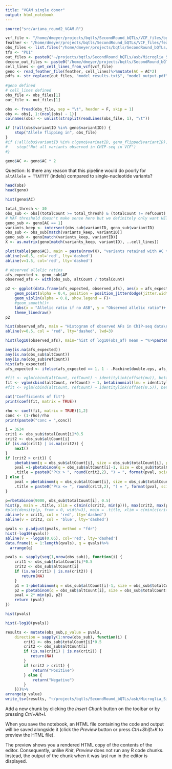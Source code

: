 ```yaml
---
title: "VGAM single donor"
output: html_notebook
---
```


```r
source("src/ariana_round2_VGAM.R")
```

```r
vcf_file <- "/home/dmeyer/projects/bqtls/SecondRound_bQTLs/VCF_files/bgzipped_vcfs/microglia_SingleDonor.vcf.gz"
feather <- "/home/dmeyer/projects/bqtls/SecondRound_bQTLs/VCF_files/feathers/microglia_SingleDonor.feather"
obs_files <- list.files("/home/dmeyer/projects/bqtls/SecondRound_bQTLs/Microglia_Single_Donor_PU1/", "*allelic_out.txt$", full.names = TRUE)
tfs <- "PU1"
out_files <- paste0("~/projects/bqtls/SecondRound_bQTLs/asb/Microglia_Single_Donor_", tfs, ".model_results.txt")
deconv_out_files <- paste0("/home/dmeyer/projects/bqtls/SecondRound_bQTLs/deconvolve_data/Microglia_Single_Donor_", tfs, ".deconvolution.txt")
cell_lines <- get_cell_lines_from_vcf(vcf_file)
geno <- read_feather_file(feather, cell_lines)%>%mutate(AC = AC*2)
pdfs <- str_replace(out_files, "model_results.txt$", "model_output.pdf")
    
#geno defined
# cell_lines defined
obs_file <- obs_files[1]
out_file <- out_files[1]

obs <- fread(obs_file, sep = "\t", header = F, skip = 1) 
obs <- obs[, 1:(ncol(obs) - 1)]
colnames(obs) <- unlist(strsplit(readLines(obs_file, 1), "\t"))

if (!all(obs$variantID %in% geno$variantID)) {
    stop("Allele flipping in", obs_file)
}
#if (!all(obs$variantID %in% c(geno$varinatID, geno_flipped$variantID))) {
#    stop("Not all variants observed in CHIP-seq in VCF")
#}
```
```r
geno$AC <- geno$AC * 2
```

Question: Is there any reason that this pipeline would do poorly for
`altAllele = TTATTTT` (indels) compared to single-nucleotide variants?
```r
head(obs)
head(geno)
```

```r
hist(geno$AC)
```


```r
total_thresh <- 30
obs_sub <- obs[(totalCount >= total_thresh) & (totalCount != refCount) & (totalCount != altCount)]
# MAF threshold doesn't make sense here but we definitely only want HET SNPs
geno_sub <- geno[AC == 1]
variants_keep <- intersect(obs_sub$variantID, geno_sub$variantID)
obs_sub <- obs_sub[match(variants_keep, variantID)]
geno_sub <- geno[match(variants_keep, variantID)]
X <- as.matrix(geno[match(variants_keep, variantID), ..cell_lines])

plot(table(geno$AC), main = paste(nrow(X), "variants retained with AC >= 0"))
abline(v=0.5, col='red', lty='dashed')
abline(v=1.5, col='red', lty='dashed')
```


```r
# observed allelic ratios
afs_expected <- geno_sub$AF
observed_afs <- with(obs_sub, altCount / totalCount)

p2 <- ggplot(data.frame(afs_expected, observed_afs), aes(x = afs_expected, y = observed_afs, color = factor(afs_expected))) + 
    geom_point(alpha = 0.4, position = position_jitterdodge(jitter.width = 0.4), show.legend = F) +
    geom_violin(alpha = 0.8, show.legend = F)+
    #geom_smooth()+
    labs(x = "Allelic ratio if no ASB", y = "Observed allelic ratio")+
    theme_linedraw()
p2
```

```r
hist(observed_afs, main = "Histogram of observed AFs in ChIP-seq data\nExpected = 0.5 (red line), Mean = "%>%paste0(round(mean(observed_afs),5)))
abline(v=0.5, col = 'red', lty='dashed', lwd=3)
```


```r
hist(log10(observed_afs), main="hist of log10(obs_af) mean = "%>%paste0(round(mean(log10(observed_afs)),3)))
```

```r
any(is.na(afs_expected))
any(is.na(obs_sub$altCount))
any(is.na(obs_sub$refCount))
hist(afs_expected)
afs_expected <- ifelse(afs_expected == 1, 1 - .Machine$double.eps, afs_expected)
```


```r
#fit <- vglm(cbind(altCount, refCount) ~ identitylink(offset(mu)), betabinomial(lmu = identitylink, lrho = identitylink), obs_sub, crit = "coef")
fit <- vglm(cbind(altCount, refCount) ~ 1, betabinomial(lmu = identitylink, lrho = identitylink), obs_sub, crit = "coef")
#fit <- vglm(cbind(altCount, refCount) ~ identitylink(offset(0.5)), betabinomial(lmu = identitylink, lrho = identitylink), obs_sub, crit = "coef")
```

```r
cat("Coefficients of fit")
print(coef(fit, matrix = TRUE))

rho <- coef(fit, matrix = TRUE)[1,2]
conc <- (1-rho)/rho
print(paste0("conc = ",conc))
```

```r
i = 3634
crit1 <- obs_sub$totalCount[i]*0.5
crit2 <- obs_sub$altCount[i]
if (is.na(crit1) | is.na(crit2)) {
    next()
}
if (crit2 > crit1) {
    pbetabinom(q = obs_sub$altCount[i], size = obs_sub$totalCount[i], prob = 0.5, rho = rho)
    pval =1-pbetabinom(q = obs_sub$altCount[i]-1, size = obs_sub$totalCount[i], prob = 0.5, rho = rho)
    .title = paste0("P(x > ", round(crit2,2), ") = ", format(pval, scientific = TRUE, digits = 3))
} else {
    pval = pbetabinom(q = obs_sub$altCount[i], size = obs_sub$totalCount[i], prob = 0.5, rho = rho)
    .title = paste0("P(x <= ", round(crit2,2), ") = ", format(pval, scientific = TRUE, digits = 3))
}

p=rbetabinom(9000, obs_sub$totalCount[i], 0.5)
hist(p, main = .title, xlim = c(min(c(crit2, min(p))), max(crit2, max(p))))
#plot(density(p, from = 0, width=3), main = .title, xlim = c(min(c(crit2, min(p))), max(crit2, max(p))))
abline(v = crit1, col = 'red', lty='dashed')
abline(v = crit2, col = 'blue', lty='dashed')
```

```r
qvals <- p.adjust(pvals, method = "fdr")
hist(-log10(qvals))
abline(v = -log10(0.05), col='red', lty='dashed')
data.frame(i = 1:length(qvals), q = qvals)%>%
  arrange(q)
```


```r
pvals <- sapply(seq(1,nrow(obs_sub)), function(i) {
    crit1 <- obs_sub$totalCount[i]*0.5
    crit2 <- obs_sub$altCount[i]
    if (is.na(crit1) | is.na(crit2)) {
       return(NA)
    }
    p1 = 1-pbetabinom(q = obs_sub$altCount[i]-1, size = obs_sub$totalCount[i], prob = 0.5, rho = rho)
    p2 = pbetabinom(q = obs_sub$altCount[i], size = obs_sub$totalCount[i], prob = 0.5, rho = rho)
    pval = 2* min(p1, p2)
    return (pval)
})
```

```r
hist(pvals)
```

```r
hist(-log10(pvals))
```

```r
results <- mutate(obs_sub,p_value = pvals,
    direction = sapply(1:nrow(obs_sub), function(i) {
        crit1 <- obs_sub$totalCount[i]*0.5
        crit2 <- obs_sub$altCount[i]
        if (is.na(crit1) | is.na(crit2)) {
           return(NA)
        }
        if (crit2 > crit1) {
            return("Positive")
        } else { 
            return("Negative")
        }
    }))%>%
arrange(p_value)
write_tsv(results, "~/projects/bqtls/SecondRound_bQTLs/asb/Microglia_Single_Donor_PU1.model_results.txt")
```



Add a new chunk by clicking the *Insert Chunk* button on the toolbar or by pressing *Ctrl+Alt+I*.

When you save the notebook, an HTML file containing the code and output will be saved alongside it (click the *Preview* button or press *Ctrl+Shift+K* to preview the HTML file).

The preview shows you a rendered HTML copy of the contents of the editor. Consequently, unlike *Knit*, *Preview* does not run any R code chunks. Instead, the output of the chunk when it was last run in the editor is displayed.
